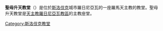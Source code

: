 {{Unreferenced|time=2020-03-15T01:07:38+00:00}}
{{Orphan|time=2020-10-27}}
'''聖母升天教堂'''（{{lang-sk|Cathedral of the Assumption}}）是位於[[斯洛伐克|斯洛伐克]]城市羅日尼亞瓦的一座羅馬天主教的教堂。聖母升天教堂是[[天主教羅日尼亞瓦教區|天主教羅日尼亞瓦教區]]的主教座堂。
{{commonscat}}
{{coord|display=title}}
{{church-stub}}
{{normdaten}}
[[Category:斯洛伐克教堂|Category:斯洛伐克教堂]]